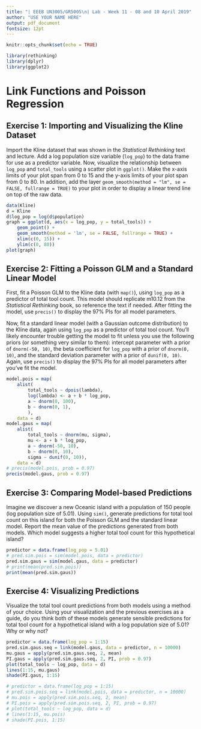 ```yaml
---
title: "| EEEB UN3005/GR5005\n| Lab - Week 11 - 08 and 10 April 2019"
author: "USE YOUR NAME HERE"
output: pdf_document
fontsize: 12pt
---
```


```r

knitr::opts_chunk$set(echo = TRUE)

library(rethinking)
library(dplyr)
library(ggplot2)
```


# Link Functions and Poisson Regression


## Exercise 1: Importing and Visualizing the Kline Dataset

Import the Kline dataset that was shown in the *Statistical Rethinking* text and lecture. Add a log population size variable (`log_pop`) to the data frame for use as a predictor variable. Now, visualize the relationship between `log_pop` and `total_tools` using a scatter plot in `ggplot()`. Make the x-axis limits of your plot span from 0 to 15 and the y-axis limits of your plot span from 0 to 80. In addition, add the layer `geom_smooth(method = "lm", se = FALSE, fullrange = TRUE)` to your plot in order to display a linear trend line on top of the raw data.

```r
data(Kline)
d = Kline
d$log_pop = log(d$population)
graph = ggplot(d, aes(x = log_pop, y = total_tools)) + 
	geom_point() + 
	geom_smooth(method = 'lm', se = FALSE, fullrange = TRUE) + 
	xlim(c(0, 15)) + 
	ylim(c(0, 80))
plot(graph)
```


## Exercise 2: Fitting a Poisson GLM and a Standard Linear Model

First, fit a Poisson GLM to the Kline data (with `map()`), using `log_pop` as a predictor of total tool count. This model should replicate m10.12 from the *Statistical Rethinking* book, so reference the text if needed. After fitting the model, use `precis()` to display the 97% PIs for all model parameters.

Now, fit a standard linear model (with a Gaussian outcome distribution) to the Kline data, again using `log_pop` as a predictor of total tool count. You'll likely encounter trouble getting the model to fit unless you use the following priors (or something very similar to them): intercept parameter with a prior of `dnorm(-50, 10)`, the beta coefficient for `log_pop` with a prior of   `dnorm(0, 10)`, and the standard deviation parameter with a prior of `dunif(0, 10)`. Again, use `precis()` to display the 97% PIs for all model parameters after you've fit the model.

```r
model.pois = map(
	alist(
		total_tools ~ dpois(lambda),
		log(lambda) <- a + b * log_pop,
		a ~ dnorm(0, 100),
		b ~ dnorm(0, 1),
		),
	data = d)
model.gaus = map(
	alist(
		total_tools ~ dnorm(mu, sigma),
		mu <- a + b * log_pop,
		a ~ dnorm(-50, 10),
		b ~ dnorm(0, 10),
		sigma ~ dunif(0, 10)),
	data = d)
# precis(model.pois, prob = 0.97)
precis(model.gaus, prob = 0.97)
```
 
 
## Exercise 3: Comparing Model-based Predictions

Imagine we discover a new Oceanic island with a population of 150 people (log population size of 5.01). Using `sim()`, generate predictions for total tool count on this island for both the Poisson GLM and the standard linear model. Report the mean value of the predictions generated from both models. Which model suggests a higher total tool count for this hypothetical island?

```r
predictor = data.frame(log_pop = 5.01)
# pred.sim.pois = sim(model.pois, data = predictor)
pred.sim.gaus = sim(model.gaus, data = predictor)
# print(mean(pred.sim.pois))
print(mean(pred.sim.gaus))
```


## Exercise 4: Visualizing Predictions

Visualize the total tool count predictions from both models using a method of your choice. Using your visualization and the previous exercises as a guide, do you think both of these models generate sensible predictions for total tool count for a hypothetical island with a log population size of 5.01? Why or why not? 

```r
predictor = data.frame(log_pop = 1:15)
pred.sim.gaus.seq = link(model.gaus, data = predictor, n = 10000)
mu.gaus = apply(pred.sim.gaus.seq, 2, mean)
PI.gaus = apply(pred.sim.gaus.seq, 2, PI, prob = 0.97)
plot(total_tools ~ log_pop, data = d)
lines(1:15, mu.gaus)
shade(PI.gaus, 1:15)

# predictor = data.frame(log_pop = 1:15)
# pred.sim.pois.seq = link(model.pois, data = predictor, n = 10000)
# mu.pois = apply(pred.sim.pois.seq, 2, mean)
# PI.pois = apply(pred.sim.pois.seq, 2, PI, prob = 0.97)
# plot(total_tools ~ log_pop, data = d)
# lines(1:15, mu.pois)
# shade(PI.pois, 1:15)
```
